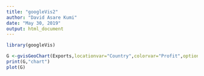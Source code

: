 ```yaml
---
title: "googleVis2"
author: "David Asare Kumi"
date: "May 30, 2019"
output: html_document
---
```



```r
library(googleVis)

G <-gvisGeoChart(Exports,locationvar="Country",colorvar="Profit",options=list(width=600,                                                                             height=400))
print(G,"chart")
plot(G)

```